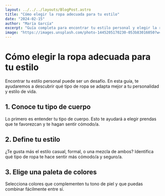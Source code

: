 ```yaml
---
layout: ../../../layouts/BlogPost.astro
title: "Cómo elegir la ropa adecuada para tu estilo"
date: "2024-02-15"
author: "María García"
excerpt: "Guía completa para encontrar tu estilo personal y elegir la ropa que mejor te sienta"
image: "https://images.unsplash.com/photo-1445205170230-053b83016050?w=800"
---
```


# Cómo elegir la ropa adecuada para tu estilo

Encontrar tu estilo personal puede ser un desafío. En esta guía, te ayudaremos a descubrir qué tipo de ropa se adapta mejor a tu personalidad y estilo de vida.

## 1. Conoce tu tipo de cuerpo

Lo primero es entender tu tipo de cuerpo. Esto te ayudará a elegir prendas que te favorezcan y te hagan sentir cómodo/a.

## 2. Define tu estilo

¿Te gusta más el estilo casual, formal, o una mezcla de ambos? Identifica qué tipo de ropa te hace sentir más cómodo/a y seguro/a.

## 3. Elige una paleta de colores

Selecciona colores que complementen tu tono de piel y que puedas combinar fácilmente entre sí.